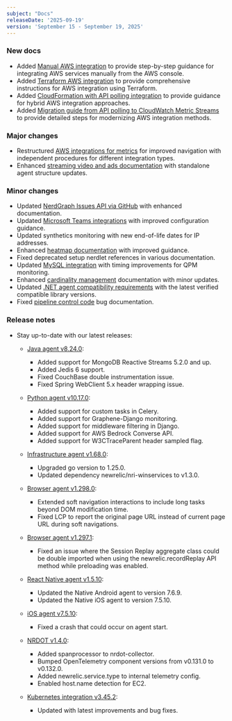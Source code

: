 ```yaml
---
subject: "Docs"
releaseDate: '2025-09-19'
version: 'September 15 - September 19, 2025'
---
```


### New docs

* Added [Manual AWS integration](/docs/infrastructure/amazon-integrations/aws-integration-for-metrics/manual/) to provide step-by-step guidance for integrating AWS services manually from the AWS console.
* Added [Terraform AWS integration](/docs/infrastructure/amazon-integrations/aws-integration-for-metrics/terraform/) to provide comprehensive instructions for AWS integration using Terraform.
* Added [CloudFormation with API polling integration](/docs/infrastructure/amazon-integrations/aws-integration-for-metrics/via-cloudformation-and-api-polling/) to provide guidance for hybrid AWS integration approaches.
* Added [Migration guide from API polling to CloudWatch Metric Streams](/docs/infrastructure/amazon-integrations/aws-integration-for-metrics/migrate-from-api-polling-to-cwms/) to provide detailed steps for modernizing AWS integration methods.

### Major changes

* Restructured [AWS integrations for metrics](/docs/infrastructure/amazon-integrations/aws-integration-for-metrics/) for improved navigation with independent procedures for different integration types.
* Enhanced [streaming video and ads documentation](/docs/browser/new-relic-browser/browser-integrations/get-started-with-streaming-video-&-ads/) with standalone agent structure updates.

### Minor changes

* Updated [NerdGraph Issues API via GitHub](/docs/apis/nerdgraph/examples/nerdgraph-issues-api-via-github/) with enhanced documentation.
* Updated [Microsoft Teams integrations](/docs/alerts-applied-intelligence/notifications/notification-integrations/) with improved configuration guidance.
* Updated synthetics monitoring with new end-of-life dates for IP addresses.
* Enhanced [heatmap documentation](/docs/new-relic-solutions/new-relic-one/core-concepts/new-relic-lookout-heatmap/) with improved guidance.
* Fixed deprecated setup nerdlet references in various documentation.
* Updated [MySQL integration](/docs/infrastructure/host-integrations/host-integrations-list/mysql-monitoring-integration/) with timing improvements for QPM monitoring.
* Enhanced [cardinality management](/docs/data-apis/manage-data/cardinality/) documentation with minor updates.
* Updated [.NET agent compatibility requirements](/docs/apm/agents/net-agent/getting-started/net-agent-compatibility-requirements/) with the latest verified compatible library versions.
* Fixed [pipeline control code](/docs/data-apis/manage-data/customize-log-data/) bug documentation.

### Release notes

* Stay up-to-date with our latest releases:

  * [Java agent v8.24.0](/docs/release-notes/agent-release-notes/java-release-notes/java-agent-8240/):
    * Added support for MongoDB Reactive Streams 5.2.0 and up.
    * Added Jedis 6 support.
    * Fixed CouchBase double instrumentation issue.
    * Fixed Spring WebClient 5.x header wrapping issue.

  * [Python agent v10.17.0](/docs/release-notes/agent-release-notes/python-release-notes/python-agent-101700/):
    * Added support for custom tasks in Celery.
    * Added support for Graphene-Django monitoring.
    * Added support for middleware filtering in Django.
    * Added support for AWS Bedrock Converse API.
    * Added support for W3CTraceParent header sampled flag.

  * [Infrastructure agent v1.68.0](/docs/release-notes/infrastructure-release-notes/infrastructure-agent-release-notes/1680/):
    * Upgraded go version to 1.25.0.
    * Updated dependency newrelic/nri-winservices to v1.3.0.

  * [Browser agent v1.298.0](/docs/release-notes/new-relic-browser-release-notes/browser-agent-release-notes/browser-agent-v1.298.0/):
    * Extended soft navigation interactions to include long tasks beyond DOM modification time.
    * Fixed LCP to report the original page URL instead of current page URL during soft navigations.

  * [Browser agent v1.297.1](/docs/release-notes/new-relic-browser-release-notes/browser-agent-release-notes/browser-agent-v1.297.1/):
    * Fixed an issue where the Session Replay aggregate class could be double imported when using the newrelic.recordReplay API method while preloading was enabled.

  * [React Native agent v1.5.10](/docs/release-notes/mobile-release-notes/react-native-release-notes/react-native-agent-1510/):
    * Updated the Native Android agent to version 7.6.9.
    * Updated the Native iOS agent to version 7.5.10.

  * [iOS agent v7.5.10](/docs/release-notes/mobile-release-notes/ios-release-notes/ios-agent-7510/):
    * Fixed a crash that could occur on agent start.

  * [NRDOT v1.4.0](/docs/release-notes/nrdot-release-notes/nrdot-2025-09-18/):
    * Added spanprocessor to nrdot-collector.
    * Bumped OpenTelemetry component versions from v0.131.0 to v0.132.0.
    * Added newrelic.service.type to internal telemetry config.
    * Enabled host.name detection for EC2.

  * [Kubernetes integration v3.45.2](/docs/release-notes/infrastructure-release-notes/kubernetes-integration-release-notes/kubernetes-integration-3-45-2/):
    * Updated with latest improvements and bug fixes.